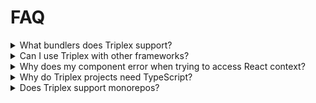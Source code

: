 # FAQ

<details>
  <summary>What bundlers does Triplex support?</summary>
  Triplex works with any bundler by not using your bundler at all. It uses Vite internally
  when running the editor.
</details>

<details>
  <summary>Can I use Triplex with other frameworks?</summary>
  Yes. Triplex operates on source code just as other frameworks do, you can use the
  same code across multiple frameworks like Next.js or Remix. If you've used Storybook
  or another similar devtool it's exactly the same.
</details>

<details>
  <summary>
    Why does my component error when trying to access React context?
  </summary>
  Currently Triplex doesn't have a good story for setting React context when opening
  leaf node components in the editor. This will be resolved in the future.
</details>

<details>
  <summary>Why do Triplex projects need TypeScript?</summary>
  Triplex uses the TypeScript compiler to infer what props are available on components,
  without it the usefulness of this feature is severely diminished.
</details>

<details>
  <summary>Does Triplex support monorepos?</summary>
  Yes. You can either install it in your root directory or in a specific package.
  There will be some rough edges, let us know when you find any.
</details>
